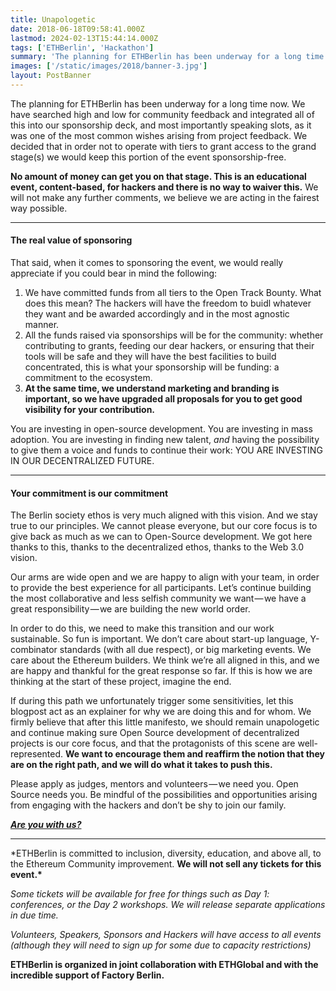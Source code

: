 ```yaml
---
title: Unapologetic
date: 2018-06-18T09:58:41.000Z
lastmod: 2024-02-13T15:44:14.000Z
tags: ['ETHBerlin', 'Hackathon']
summary: 'The planning for ETHBerlin has been underway for a long time now. We have searched high and low for community feedback and integrated all…'
images: ['/static/images/2018/banner-3.jpg']
layout: PostBanner
---
```


The planning for ETHBerlin has been underway for a long time now. We have searched high and low for community feedback and integrated all of this into our sponsorship deck, and most importantly speaking slots, as it was one of the most common wishes arising from project feedback. We decided that in order not to operate with tiers to grant access to the grand stage(s) we would keep this portion of the event sponsorship-free.

**No amount of money can get you on that stage. This is an educational event, content-based, for hackers and there is no way to waiver this.** We will not make any further comments, we believe we are acting in the fairest way possible.

---

#### **The real value of sponsoring**

That said, when it comes to sponsoring the event, we would really appreciate if you could bear in mind the following:

1. We have committed funds from all tiers to the Open Track Bounty. What does this mean? The hackers will have the freedom to buidl whatever they want and be awarded accordingly and in the most agnostic manner.
2. All the funds raised via sponsorships will be for the community: whether contributing to grants, feeding our dear hackers, or ensuring that their tools will be safe and they will have the best facilities to build concentrated, this is what your sponsorship will be funding: a commitment to the ecosystem.
3. **At the same time, we understand marketing and branding is important, so we have upgraded all proposals for you to get good visibility for your contribution.**

You are investing in open-source development. You are investing in mass adoption. You are investing in finding new talent, _and_ having the possibility to give them a voice and funds to continue their work: YOU ARE INVESTING IN OUR DECENTRALIZED FUTURE.

---

#### **Your commitment is our commitment**

The Berlin society ethos is very much aligned with this vision. And we stay true to our principles. We cannot please everyone, but our core focus is to give back as much as we can to Open-Source development. We got here thanks to this, thanks to the decentralized ethos, thanks to the Web 3.0 vision.

Our arms are wide open and we are happy to align with your team, in order to provide the best experience for all participants. Let’s continue building the most collaborative and less selfish community we want — we have a great responsibility — we are building the new world order.

In order to do this, we need to make this transition and our work sustainable. So fun is important. We don’t care about start-up language, Y-combinator standards (with all due respect), or big marketing events. We care about the Ethereum builders. We think we’re all aligned in this, and we are happy and thankful for the great response so far. If this is how we are thinking at the start of these project, imagine the end.

If during this path we unfortunately trigger some sensitivities, let this blogpost act as an explainer for why we are doing this and for whom. We firmly believe that after this little manifesto, we should remain unapologetic and continue making sure Open Source development of decentralized projects is our core focus, and that the protagonists of this scene are well-represented. **We want to encourage them and reaffirm the notion that they are on the right path, and we will do what it takes to push this.**

Please apply as judges, mentors and volunteers — we need you. Open Source needs you. Be mindful of the possibilities and opportunities arising from engaging with the hackers and don’t be shy to join our family.

[**_Are you with us?_**](http://ethberlin.com)

---

\*ETHBerlin is committed to inclusion, diversity, education, and above all, to the Ethereum Community improvement. **We will not sell any tickets for this event.\***

_Some tickets will be available for free for things such as Day 1: conferences, or the Day 2 workshops. We will release separate applications in due time._

_Volunteers, Speakers, Sponsors and Hackers will have access to all events (although they will need to sign up for some due to capacity restrictions)_

**ETHBerlin is organized in joint collaboration with ETHGlobal and with the incredible support of Factory Berlin.**
